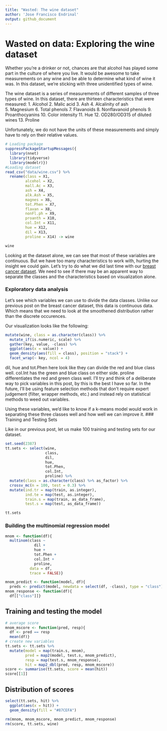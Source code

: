 ```yaml
---
title: "Wasted: The wine dataset"
author: 'Jose Francisco Endrinal'
output: github_document
---
```


# Wasted on data: Exploring the wine dataset

Whether you're a drinker or not, chances are that alcohol has played some part in the culture of where you live. It would be awesome to take measurements on any wine and be able to determine what kind of wine it was. In this dataset, we're sticking with three unidentified types of wine.  

The wine dataset is a series of measurements of different samples of three types of wine. In this dataset, there are thirteen characteristics that were measured:
 	1. Alcohol
 	2. Malic acid
 	3. Ash
	4. Alcalinity of ash  
 	5. Magnesium
	6. Total phenols
 	7. Flavanoids
 	8. Nonflavanoid phenols
 	9. Proanthocyanins
	10. Color intensity
 	11. Hue
 	12. OD280/OD315 of diluted wines
 	13. Proline  

Unfortunately, we do not have the units of these measurements and simply have to rely on their relative values.  

```r
# Loading package
suppressPackageStartupMessages({
  library(nnet)
  library(tidyverse)
  library(modelr)})
#Loading dataset
read_csv("data/wine.csv") %>% 
  rename(class = X1, 
         alcohol = X2, 
         mall.Ac = X3, 
         ash = X4, 
         alk.Ash = X5, 
         magnes = X6, 
         tot.Phen = X7, 
         flavan = X8, 
         nonFl.ph = X9, 
         proanth = X10, 
         col.Int = X11, 
         hue = X12, 
         dil = X13, 
         proline = X14) -> wine
```

```r
wine
```
Looking at the dataset alone, we can see that most of these variables are continuous. But we have too many characteristics to work with, hurting the insight we could gain. Let's try to do what we did last time with our [breast cancer dataset](../breastcancer/breastcancer_post1.md). We need to see if there may be an apparent way to separate the classes and the characteristics based on visualization alone. 

### Exploratory data analysis

Let's see which variables we can use to divide the data classes. Unlike our previous post on the breast cancer dataset, this data is continuous data. Which means that we need to look at the smoothened distribution rather than the discrete occurences. 

Our visualization looks like the following: 
```r
mutate(wine, class = as.character(class)) %>%
  mutate_if(is.numeric, scale) %>% 
  gather(key, value, -class) %>% 
  ggplot(aes(x = value)) + 
  geom_density(aes(fill = class), position = "stack") + 
  facet_wrap(~ key, ncol = 4)
```

dil, hue and tot.Phen here look like they can divide the red and blue class well. col.Int has the green and blue class on either side. proline differentiates the red and green class well. I'll try and think of a deliberate way to pick variables in this post, by this is the best I have so far. In the future, I'll be using feature selection methods that don't require expert judgement (filter, wrapper methods, etc.) and instead rely on statistical methods to weed out variables. 

Using these variables, we'd like to know if a k-means model would work in separating these three classes well and how well we can improve it. 
### Training and Testing Sets

Like in our previous post, let us make 100 training and testing sets for our dataset. 
```r
set.seed(2387)
tt.sets <- select(wine, 
                  class, 
                  dil, 
                  hue, 
                  tot.Phen, 
                  col.Int, 
                  proline) %>% 
  mutate(class = as.character(class) %>% as_factor) %>% 
  crossv_mc(n = 100, test = 0.3) %>% 
  mutate(ind.tr = map(train, as.integer), 
         ind.te = map(test, as.integer), 
         train.s = map(train, as_data_frame), 
         test.s = map(test, as_data_frame))
```

```r
tt.sets
```


### Building the multinomial regression model

```r
mnom <- function(df){
  multinom(class ~ 
             dil + 
             hue + 
             tot.Phen + 
             col.Int + 
             proline, 
           data = df, 
           trace = FALSE)}
```

```r
mnom_predict <- function(model, df){
  preds <- predict(model, newdata = select(df, -class), type = "class")}
mnom_response <- function(df){
  df[["class"]]}
```

## Training and testing the model

```r
# average score
mnom_mscore <- function(pred, resp){
  df <- pred == resp
  mean(df)}
# create new variables
tt.sets <- tt.sets %>% 
  mutate(model = map(train.s, mnom), 
         pred = map2(model, test.s, mnom_predict), 
         resp = map(test.s, mnom_response), 
         hit = map2_dbl(pred, resp, mnom_mscore))
score <- summarise(tt.sets, score = mean(hit))
score[[1]]
```

## Distribution of scores

```r
select(tt.sets, hit) %>% 
  ggplot(aes(x = hit)) + 
  geom_density(fill = "#87CEFA")
```


```r
rm(mnom, mnom_mscore, mnom_predict, mnom_response)
rm(score, tt.sets, wine)
```

